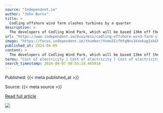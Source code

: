 ```yaml
---
source: "Independent.ie"
author: "John Burns"
title: >
  Codling offshore wind farm slashes turbines by a quarter
description: >
  The developers of Codling Wind Park, which will be based 13km off the coast of Wicklow, have again reduced the number of turbines they say will be needed in the project.
url: "https://www.independent.ie/business/codling-offshore-wind-farm-slashes-turbines-by-a-quarter/a216965361.html"
image: "https://focus.independent.ie/thumbor/Vxmn3IifHfgNns1kVokag1skE6E=/0x7:3209x2146/629x0/prod-mh-ireland/a8775da5-0260-412a-95f8-22614b5d4aae/8b04ee8f-3a0d-4f57-ae7a-747a2c2b7f9b/a8775da5-0260-412a-95f8-22614b5d4aae.jpg"
published_at: 2024-04-05
content: >
  The developers of Codling Wind Park, which will be based 13km off the coast of Wicklow, have again reduced the number of turbines they say will be needed in the project.While the original estimate ha… [+3055 chars]
terms: "Cost of electricity | Cost of electricity | Cost of electricity"
search_timestamp: 2024-04-07 00:55:24.465914
---
```



Published: {{< meta published_at >}}


Source: {{< meta source >}}


[Read full article]({{< meta url >}}){target='_blank'}



![](`r rmarkdown::metadata$image[1]`)
